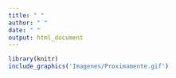 ```yaml
---
title: " "
author: " "
date: " "
output: html_document
---
```


```r
library(knitr)
include_graphics('Imagenes/Proximamente.gif')
```
